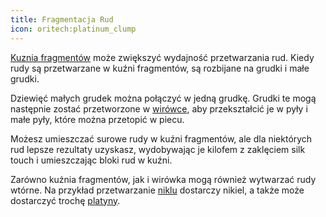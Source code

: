 ```yaml
---
title: Fragmentacja Rud
icon: oritech:platinum_clump
---
```


[Kuznia fragmentów](../processing/fragment_forge) może zwiększyć wydajność przetwarzania rud. Kiedy rudy są przetwarzane w kuźni fragmentów, są rozbijane na grudki i małe grudki.

Dziewięć małych grudek można połączyć w jedną grudkę. Grudki te mogą następnie zostać przetworzone w [wirówce](../processing/centrifuge), aby przekształcić je w pyły i małe pyły, które można przetopić w piecu.

Możesz umieszczać surowe rudy w kuźni fragmentów, ale dla niektórych rud lepsze rezultaty uzyskasz, wydobywając je kilofem z zaklęciem silk touch i umieszczając bloki rud w kuźni.

Zarówno kuźnia fragmentów, jak i wirówka mogą również wytwarzać rudy wtórne. Na przykład przetwarzanie [niklu](../resources/nickel) dostarczy nikiel, a także może dostarczyć trochę [platyny](../resources/platinum).
